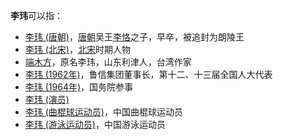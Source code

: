 '''李玮'''可以指：
* [[李玮_(唐朝)|李玮 (唐朝)]]，[[唐朝|唐朝]]吴王[[李恪_(吴王)|李恪]]之子，早卒，被追封为朗陵王
* [[李玮_(北宋)|李玮 (北宋)]]，[[北宋|北宋]]时期人物
* [[端木方|端木方]]，原名李玮，山东利津人，台湾作家
* [[李玮_(1962年)|李玮 (1962年)]]，鲁信集团董事长，第十二、十三届全国人大代表
* [[李玮_(1964年)|李玮 (1964年)]]，国务院参事
* [[李玮_(演员)|李玮 (演员)]]
* [[李玮_(曲棍球运动员)|李玮 (曲棍球运动员)]]，中国曲棍球运动员
* [[李玮_(游泳运动员)|李玮 (游泳运动员)]]，中国游泳运动员

{{disambig|Cat=二字李姓人名消歧義|wei}}